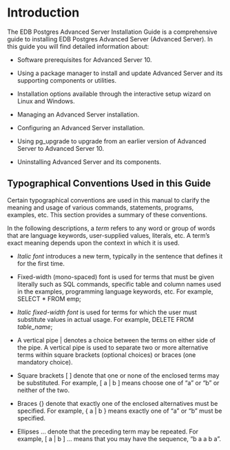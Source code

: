 <div id="introduction" class="section level1" data-number="1">

# Introduction

The EDB Postgres Advanced Server Installation Guide is a comprehensive
guide to installing EDB Postgres Advanced Server (Advanced Server). In
this guide you will find detailed information about:

  - Software prerequisites for Advanced Server 10.

  - Using a package manager to install and update Advanced Server and
    its supporting components or utilities.

  - Installation options available through the interactive setup wizard
    on Linux and Windows.

  - Managing an Advanced Server installation.

  - Configuring an Advanced Server installation.

  - Using pg\_upgrade to upgrade from an earlier version of Advanced
    Server to Advanced Server 10.

  - Uninstalling Advanced Server and its components.

<div id="typographical-conventions-used-in-this-guide" class="section level2" data-number="1.1">

## Typographical Conventions Used in this Guide

Certain typographical conventions are used in this manual to clarify the
meaning and usage of various commands, statements, programs, examples,
etc. This section provides a summary of these conventions.

In the following descriptions, a *term* refers to any word or group of
words that are language keywords, user-supplied values, literals, etc. A
term’s exact meaning depends upon the context in which it is used.

  - *Italic font* introduces a new term, typically in the sentence that
    defines it for the first time.

  - Fixed-width (mono-spaced) font is used for terms that must be given
    literally such as SQL commands, specific table and column names used
    in the examples, programming language keywords, etc. For example,
    SELECT \* FROM emp;

  - *Italic fixed-width font* is used for terms for which the user must
    substitute values in actual usage. For example, DELETE FROM
    *table\_name*;

  - A vertical pipe | denotes a choice between the terms on either side
    of the pipe. A vertical pipe is used to separate two or more
    alternative terms within square brackets (optional choices) or
    braces (one mandatory choice).

  - Square brackets \[ \] denote that one or none of the enclosed terms
    may be substituted. For example, \[ a | b \] means choose one of “a”
    or “b” or neither of the two.

  - Braces {} denote that exactly one of the enclosed alternatives must
    be specified. For example, { a | b } means exactly one of “a” or “b”
    must be specified.

  - Ellipses ... denote that the preceding term may be repeated. For
    example, \[ a | b \] ... means that you may have the sequence, “b a
    a b a”.

</div>

</div>
